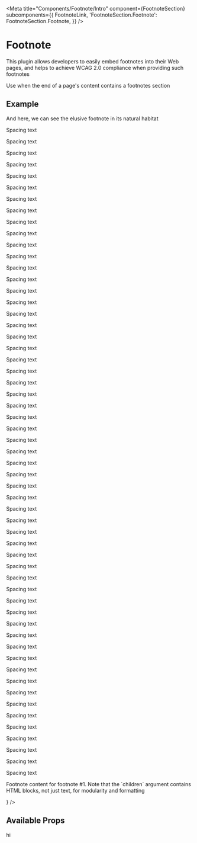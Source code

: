 

<Meta
  title="Components/Footnote/Intro"
  component={FootnoteSection}
  subcomponents={{
    FootnoteLink,
    'FootnoteSection.Footnote': FootnoteSection.Footnote,
  }}
/>

# Footnote

This plugin allows developers to easily embed footnotes into their Web pages, and helps to achieve WCAG 2.0 compliance when providing such footnotes

Use when the end of a page's content contains a footnotes section

## Example

<Canvas>
  <span>
    <p>And here, we can see the elusive footnote in its natural habitat</p>
    <FootnoteLink value="1" />
    <p>Spacing text</p>
    <p>Spacing text</p>
    <p>Spacing text</p>
    <p>Spacing text</p>
    <p>Spacing text</p>
    <p>Spacing text</p>
    <p>Spacing text</p>
    <p>Spacing text</p>
    <p>Spacing text</p>
    <p>Spacing text</p>
    <p>Spacing text</p>
    <p>Spacing text</p>
    <p>Spacing text</p>
    <p>Spacing text</p>
    <p>Spacing text</p>
    <p>Spacing text</p>
    <p>Spacing text</p>
    <p>Spacing text</p>
    <p>Spacing text</p>
    <p>Spacing text</p>
    <p>Spacing text</p>
    <p>Spacing text</p>
    <p>Spacing text</p>
    <p>Spacing text</p>
    <p>Spacing text</p>
    <p>Spacing text</p>
    <p>Spacing text</p>
    <p>Spacing text</p>
    <p>Spacing text</p>
    <p>Spacing text</p>
    <p>Spacing text</p>
    <p>Spacing text</p>
    <p>Spacing text</p>
    <p>Spacing text</p>
    <p>Spacing text</p>
    <p>Spacing text</p>
    <p>Spacing text</p>
    <p>Spacing text</p>
    <p>Spacing text</p>
    <p>Spacing text</p>
    <p>Spacing text</p>
    <p>Spacing text</p>
    <p>Spacing text</p>
    <p>Spacing text</p>
    <p>Spacing text</p>
    <p>Spacing text</p>
    <p>Spacing text</p>
    <p>Spacing text</p>
    <p>Spacing text</p>
    <p>Spacing text</p>
    <p>Spacing text</p>
    <p>Spacing text</p>
    <p>Spacing text</p>
    <p>Spacing text</p>
    <p>Spacing text</p>
    <p>Spacing text</p>
    <p>Spacing text</p>
    <FootnoteSection>
      <FootnoteSection.Footnote
        value="1"
        children={
          <p>
            Footnote content for footnote #1. Note that the `children` argument
            contains HTML blocks, not just text, for modularity and formatting
          </p>
        }
      />
    </FootnoteSection>
  </span>
</Canvas>

## Available Props

<ArgsTable />

<Canvas>
  <span>
    <FootnoteLink value="5" />
    <FootnoteSection>
      <FootnoteSection.Footnote value="5">hi</FootnoteSection.Footnote>
    </FootnoteSection>
  </span>
</Canvas>
